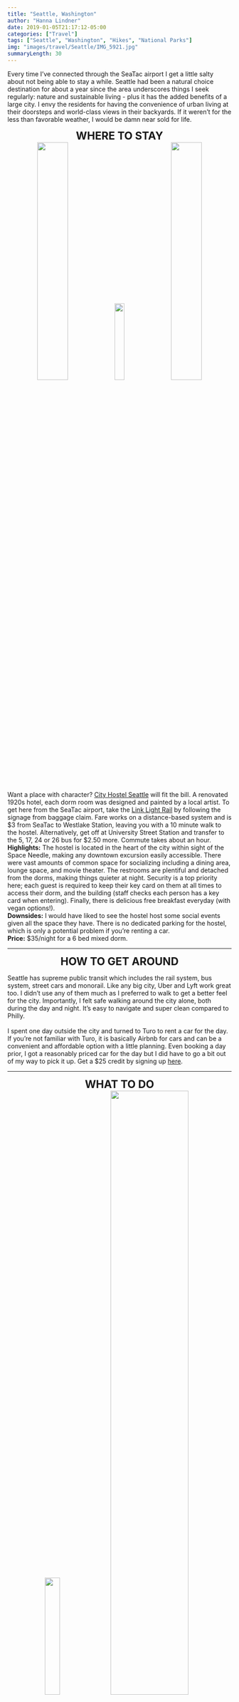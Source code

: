 ```yaml
---
title: "Seattle, Washington"
author: "Hanna Lindner"
date: 2019-01-05T21:17:12-05:00
categories: ["Travel"]
tags: ["Seattle", "Washington", "Hikes", "National Parks"]
img: "images/travel/Seattle/IMG_5921.jpg"
summaryLength: 30
---
```


Every time I've connected through the SeaTac airport I get a little salty about not being able to stay a while. Seattle had been a natural choice destination for about a year since the area underscores things I seek regularly: nature and sustainable living - plus it has the added benefits of a large city. I envy the residents for having the convenience of urban living at their doorsteps and world-class views in their backyards. If it weren't for the less than favorable weather, I would be damn near sold for life.

<center>
<font size="5">
**WHERE TO STAY**
</font>
</center>

<center>
[![](/images/travel/Seattle/IMG_6027.JPG){ width=37% }](https://www.hannalindner.com/travel/Seattle_Washington/IMG_6027.JPG)
[![](/images/travel/Seattle/IMG_5863.jpg){ width=21% }](https://www.hannalindner.com/travel/Seattle_Washington/IMG_5863.jpg)
[![](/images/travel/Seattle/IMG_5867.jpg){ width=37% }](https://www.hannalindner.com/travel/Seattle_Washington/IMG_5867.jpg)
</center>

Want a place with character? [City Hostel Seattle](https://www.hostelseattle.com/city_hostel_seattle) will fit the bill. A renovated 1920s hotel, each dorm room was designed and painted by a local artist. To get here from the SeaTac airport, take the [Link Light Rail](https://www.soundtransit.org/ride-with-us/popular-destinations/sea-tac-airport) by following the signage from baggage claim. Fare works on a distance-based system and is $3 from SeaTac to Westlake Station, leaving you with a 10 minute walk to the hostel. Alternatively, get off at University Street Station and transfer to the 5, 17, 24 or 26 bus for \$2.50 more. Commute takes about an hour.  
**Highlights:**  The hostel is located in the heart of the city within sight of the Space Needle, making any downtown excursion easily accessible. There were vast amounts of common space for socializing including a dining area, lounge space, and movie theater. The restrooms are plentiful and detached from the dorms, making things quieter at night. Security is a top priority here; each guest is required to keep their key card on them at all times to access their dorm, and the building (staff checks each person has a key card when entering). Finally, there is delicious free breakfast everyday (with vegan options!).  
**Downsides:** I would have liked to see the hostel host some social events given all the space they have. There is no dedicated parking for the hostel, which is only a potential problem if you're renting a car.   
**Price:** $35/night for a 6 bed mixed dorm.   

---

<center>
<font size="5">
**HOW TO GET AROUND**
</font>
</center>

Seattle has supreme public transit which includes the rail system, bus system, street cars and monorail. Like any big city, Uber and Lyft work great too. I didn't use any of them much as I preferred to walk to get a better feel for the city. Importantly, I felt safe walking around the city alone, both during the day and night. It's easy to navigate and super clean compared to Philly.  
<br>
I spent one day outside the city and turned to Turo to rent a car for the day. If you're not familiar with Turo, it is basically Airbnb for cars and can be a convenient and affordable option with a little planning. Even booking a day prior, I got a reasonably priced car for the day but I did have to go a bit out of my way to pick it up. Get a $25 credit by signing up [here](https://turo.com/c/hannal16).

---

<center>
<font size="5">
**WHAT TO DO**
</font>
</center>

<center>
[![](/images/travel/Seattle/IMG_1155.JPG){ width=26% }](https://www.hannalindner.com/travel/Seattle_Washington/IMG_1155.JPG)
[![](/images/travel/Seattle/IMG_1162.jpg){ width=59% }](https://www.hannalindner.com/travel/Seattle_Washington/IMG_1162.jpg)
</center>

**Space Needle:** Did you really go to Seattle if you didn't go to the [Space Needle](https://www.spaceneedle.com/)? If you are willing to brave the mass amounts of tourists, the viewing platform gives a great lay of the land. The rotating floor is a neat feature too in addition to all the recent renovations. A ticket up will run you a whopping $32.50 (minimum).    

<center>
[![](/images/travel/Seattle/IMG_1262.JPG){ width=27% }](https://www.hannalindner.com/travel/Seattle_Washington/IMG_1262.JPG)
[![](/images/travel/Seattle/IMG_1377.jpg){ width=30% }](https://www.hannalindner.com/travel/Seattle_Washington/IMG_1377.jpg)
[![](/images/travel/Seattle/IMG_1299.jpg){ width=27% }](https://www.hannalindner.com/travel/Seattle_Washington/IMG_1299.jpg)

[![](/images/travel/Seattle/IMG_1337.jpg){ width=83% }](https://www.hannalindner.com/travel/Seattle_Washington/IMG_1337.jpg)
</center>

**Mount Rainier National Park:** Lowkey the real reason I wanted to go to Seattle, I've been eyeing Rainier for years. I was pushing my luck trying to hike with winter slated to show up at any moment, and that it did. Originally I planned to hike the [Summer Land Trail](https://www.alltrails.com/trail/us/washington/summer-land-trail) on the east side of the mountain, but the road to the trail closed due to a snowstorm that moved through the day prior. Instead, I opted for the 5.5 mile (8.9 km) out-and-back [Tolmie Peak Trail](https://www.alltrails.com/trail/us/washington/tolmie-peak-trail--2) on the west side, which is park of the iconic Wonderland Trail. The drive from Seattle is a little over two hours, with the worst portion of the drive being the last few miles up a gravel road, riddled with pot holes so gnarly it makes Philly's roads look pristine. Make sure to stop at the pay box after entering the park to buy a park pass for $30, there were several rangers at the trail head checking cars.  
<br>
The hike itself is captures everything I imagine when I think of the Pacific Northwest: lush, damp vegetation, towering trees and earthy crisp air. While the trail head was full with cars, I surprisingly encountered few people on the trail, adding to the serenity. Before reaching the peak, you hit Eunice Lake and that's where the real hike starts. The last mile has the fastest elevation gain, up to Tolmie lookout (an old fire lookout tower). Conditions were cloudy when I arrived, and Mount Rainier played hide-and-seek the entire time, though that didn't keep me from staying up there for as long as possible. I recommend dressing in layers, as it's a bit chilly above the clouds.  

<center>
[![](/images/travel/Seattle/IMG_1200.jpg){ width=30% }](https://www.hannalindner.com/travel/Seattle_Washington/IMG_1200.jpg)
[![](/images/travel/Seattle/IMG_1206.jpg){ width=29% }](https://www.hannalindner.com/travel/Seattle_Washington/IMG_1206.jpg)
[![](/images/travel/Seattle/IMG_1212.jpg){ width=26% }](https://www.hannalindner.com/travel/Seattle_Washington/IMG_1212.jpg)
[![](/images/travel/Seattle/IMG_1189.jpg){ width=50% }](https://www.hannalindner.com/travel/Seattle_Washington/IMG_1189.jpg)
</center>  
**Pike Place Market**: Pike Place Market is a Seattle icon, and a fun place to stop for food and local shopping. Be sure to visit the Gum Wall on Post Alley under the market to make your contribution!  

<center>
[![](/images/travel/Seattle/IMG_5856.jpg){ width=26% }](https://www.hannalindner.com/travel/Seattle_Washington/IMG_5856.jpg)
[![](/images/travel/Seattle/IMG_7126.jpg){ width=35% }](https://www.hannalindner.com/travel/Seattle_Washington/IMG_7126.jpg)
</center>

**Amazon:** The first thing I did when I arrived in Seattle, even before checking into the hostel, was stopping by [Amazon Go](https://www.amazon.com/b?ie=UTF8&node=16008589011), a 'grab and go' small scale grocery store. Swipe into the store with the Amazon Go app on your way in, and each time you put something into your bag, it will be added to your cart. Walk through the exit and you'll be charged for whatever is in your bag. They don't sell anything novel, but it's the way they sell it, and it's no doubt the future of shopping. While you cannot go inside unless you are an employee, you should also walk by the Amazon Spheres to see the unique architecture.  

---

<center>
[![](/images/travel/Seattle/IMG_5964.jpg){ width=40% }](https://www.hannalindner.com/travel/Seattle_Washington/IMG_5964.jpg)
</center>

